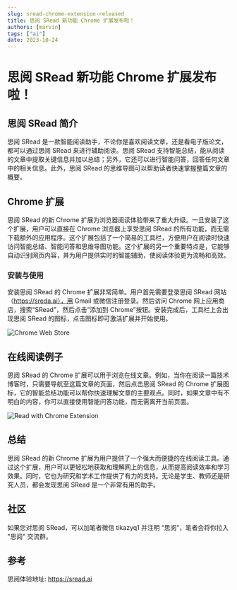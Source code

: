 ```yaml
---
slug: sread-chrome-extension-released
title: 思阅 SRead 新功能 Chrome 扩展发布啦！
authors: [marvin]
tags: ["ai"]
date: 2023-10-24
---
```



# 思阅 SRead 新功能 Chrome 扩展发布啦！

## 思阅 SRead 简介

思阅 SRead 是一款智能阅读助手，不论你是喜欢阅读文章，还是看电子版论文，都可以通过思阅 SRead 来进行辅助阅读。思阅 SRead 支持智能总结，能从阅读的文章中提取关键信息并加以总结；另外，它还可以进行智能问答，回答任何文章中的相关信息。此外，思阅 SRead 的思维导图可以帮助读者快速掌握整篇文章的概要。

## Chrome 扩展

思阅 SRead 的新 Chrome 扩展为浏览器阅读体验带来了重大升级。一旦安装了这个扩展，用户可以直接在 Chrome 浏览器上享受思阅 SRead 的所有功能，而无需下载额外的应用程序。这个扩展包括了一个简易的工具栏，方便用户在阅读时快速访问智能总结、智能问答和思维导图功能。这个扩展的另一个重要特点是，它能够自动识别网页内容，并为用户提供实时的智能辅助，使阅读体验更为流畅和高效。

### 安装与使用

安装思阅 SRead 的 Chrome 扩展非常简单。用户首先需要登录思阅 SRead 网站（https://sreda.ai），用 Gmail 或微信注册登录。然后访问 Chrome 网上应用商店，搜索“SRead”，然后点击“添加到 Chrome”按钮。安装完成后，工具栏上会出现思阅 SRead 的图标，点击图标即可激活扩展并开始使用。

![Chrome Web Store](https://codao.crawlab.cn/images/2023-10-24-082020.png)

## 在线阅读例子

思阅 SRead 的 Chrome 扩展可以用于浏览在线文章。例如，当你在阅读一篇技术博客时，只需要导航至这篇文章的页面，然后点击思阅 SRead 的 Chrome 扩展图标，它的智能总结功能可以帮你快速理解文章的主要观点。同时，如果文章中有不明白的内容，你可以直接使用智能问答功能，而无需离开当前页面。

![Read with Chrome Extension](https://codao.crawlab.cn/images/2023-10-24-081719.png)

## 总结

思阅 SRead 的新 Chrome 扩展为用户提供了一个强大而便捷的在线阅读工具。通过这个扩展，用户可以更轻松地获取和理解网上的信息，从而提高阅读效率和学习效果。同时，它也为研究和学术工作提供了有力的支持。无论是学生、教师还是研究人员，都会发现思阅 SRead 是一个非常有用的助手。

## 社区

如果您对思阅 SRead，可以加笔者微信 tikazyq1 并注明 “思阅”，笔者会将你拉入 "思阅" 交流群。

## 参考

思阅体验地址: https://sread.ai
